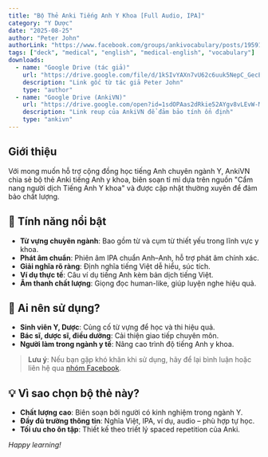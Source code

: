 ```yaml
---
title: "Bộ Thẻ Anki Tiếng Anh Y Khoa [Full Audio, IPA]"
category: "Y Dược"
date: "2025-08-25"
author: "Peter John"
authorLink: "https://www.facebook.com/groups/ankivocabulary/posts/1959186888174292/"
tags: ["deck", "medical", "english", "medical-english", "vocabulary"]
downloads:
  - name: "Google Drive (tác giả)"
    url: "https://drive.google.com/file/d/1kSIvYAXn7vU62c6uuk5NepC_GecEdrSY/view?usp=drive_link"
    description: "Link gốc từ tác giả Peter John"
    type: "author"
  - name: "Google Drive (AnkiVN)"
    url: "https://drive.google.com/open?id=1sdOPAas2dRkie52AYgv8vLEvW-M0IKRv&usp=drive_fs"
    description: "Link reup của AnkiVN để đảm bảo tính ổn định"
    type: "ankivn"
---
```


## Giới thiệu

Với mong muốn hỗ trợ cộng đồng học tiếng Anh chuyên ngành Y, AnkiVN chia sẻ bộ thẻ Anki tiếng Anh y khoa, biên soạn tỉ mỉ dựa trên nguồn "Cẩm nang người dịch Tiếng Anh Y khoa" và được cập nhật thường xuyên để đảm bảo chất lượng.

## 🌟 Tính năng nổi bật

- **Từ vựng chuyên ngành**: Bao gồm từ và cụm từ thiết yếu trong lĩnh vực y khoa.
- **Phát âm chuẩn**: Phiên âm IPA chuẩn Anh–Anh, hỗ trợ phát âm chính xác.
- **Giải nghĩa rõ ràng**: Định nghĩa tiếng Việt dễ hiểu, súc tích.
- **Ví dụ thực tế**: Câu ví dụ tiếng Anh kèm bản dịch tiếng Việt.
- **Âm thanh chất lượng**: Giọng đọc human-like, giúp luyện nghe hiệu quả.

## 🎯 Ai nên sử dụng?

- **Sinh viên Y, Dược**: Củng cố từ vựng để học và thi hiệu quả.
- **Bác sĩ, dược sĩ, điều dưỡng**: Cải thiện giao tiếp chuyên môn.
- **Người làm trong ngành y tế**: Nâng cao trình độ tiếng Anh y khoa.

> **Lưu ý**: Nếu bạn gặp khó khăn khi sử dụng, hãy để lại bình luận hoặc liên hệ qua [nhóm Facebook](https://www.facebook.com/groups/ankivocabulary/posts/1959186888174292/).

## 💡 Vì sao chọn bộ thẻ này?

- **Chất lượng cao**: Biên soạn bởi người có kinh nghiệm trong ngành Y.
- **Đầy đủ trường thông tin**: Nghĩa Việt, IPA, ví dụ, audio – phù hợp tự học.
- **Tối ưu cho ôn tập**: Thiết kế theo triết lý spaced repetition của Anki.

*Happy learning!*